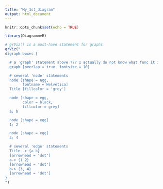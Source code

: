 ```yaml
---
title: "My_1st_diagram"
output: html_document
---
```


```r
knitr::opts_chunk$set(echo = TRUE)
```

```r
library(DiagrammeR)
```

```r
# grViz() is a must-have statement for graphs
grViz("
digraph boxes {

  # a 'graph' statement above ??? I actually do not know what func it is
  graph [overlap = true, fontsize = 10]

  # several 'node' statements
  node [shape = egg,
        fontname = Helvetica]
  Title [fillcolor = 'grey']

  node [shape = egg, 
        color = black, 
        fillcolor = grey] 
  a; b

  node [shape = egg] 
  1; 2

  node [shape = egg] 
  3; 4

  # several 'edge' statements
  Title -> {a b}
  [arrowhead = 'dot']
  a-> {1 2}
  [arrowhead = 'dot']
  b-> {3, 4}
  [arrowhead = 'dot']
}
")
```

